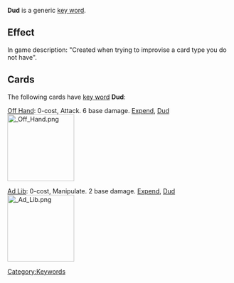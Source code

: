 '''Dud''' is a generic [[Key Words|key word]].

==Effect==
In game description: "Created when trying to improvise a card type you do not have".

==Cards==
The following cards have [[Key Words|key word]] '''Dud''':

[[Off Hand]]: 0-cost, Attack. 6 base damage. [[Expend]], [[Dud]]
[[File: Off Hand.png|150px]]
{{Quote| Hey, at least he's trying.}}

[[Ad Lib]]: 0-cost, Manipulate. 2 base damage. [[Expend]], [[Dud]]
[[File: Ad Lib.png|150px]]
{{Quote| Wait a minute!}}

[[Category:Keywords]]